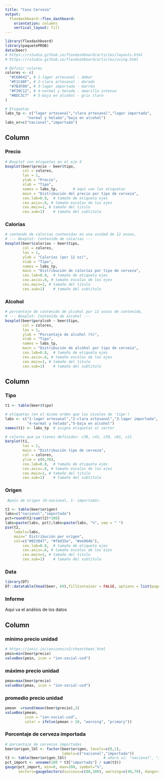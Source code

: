 ```yaml
---
title: "Caso Cerveza"
output: 
  flexdashboard::flex_dashboard:
    orientation: columns
    vertical_layout: fill
---
```


```r
library(flexdashboard)
library(paquetePROB)
data(beer)
# https://rstudio.github.io/flexdashboard/articles/layouts.html
# https://rstudio.github.io/flexdashboard/articles/using.html

# Definir colores
colores <- c(
  "#C68642", # 1-lager artesanal - ámbar
  "#F1C40F", # 2-clara artesanal - dorado
  "#7B3F00", # 3-lager importada - marrón
  "#F39C12", # 4-normal y helada - amarillo intenso
  "#BDC3C7"  # 5-baja en alcohol - gris claro
)

# Etiquetas
labs_tp <- c("lager artesanal","clara artesanal","lager importada",
          "normal y helada","baja en alcohol")
labs_or=c("nacional","importada") 
```



Column {.tabset}
-----------------------------------------------------------------------

### Precio

```r
# Boxplot con etiquetas en el eje X
boxplot(beer$precio ~ beer$tipo,
        col = colores,
        las = 1,
        ylab = "Precio",
        xlab = "Tipo",
        names = labs_tp,       # aquí van las etiquetas
        main = "Distribución del precio por tipo de cerveza",
        cex.lab=0.8,  # tamaño de etiqueta ejes
        cex.axis=.6, # tamaño escalas de los ejes 
        cex.main=1, # tamaño del titulo
        cex.sub=1)    # tamaño del subtitulo

```

### Calorias
```r
# contendo de calorias contenidas en una unidad de 12 onzas,
# --- Boxplot: Contenido de calorías ---
boxplot(beer$calorias ~ beer$tipo,
        col = colores,
        las = 1,
        ylab = "Calorías (por 12 oz)",
        xlab = "Tipo",
        names = labs_tp,
        main = "Distribución de calorías por tipo de cerveza",
        cex.lab=0.8,  # tamaño de etiqueta ejes
        cex.axis=.6, # tamaño escalas de los ejes 
        cex.main=1, # tamaño del titulo
        cex.sub=1)    # tamaño del subtitulo

```




### Alcohol
```r
# porcentaje de contenido de alcohol por 12 onzas de contenido,
# --- Boxplot: Contenido de alcohol ---
boxplot(beer$poralcoh ~ beer$tipo,
        col = colores,
        las = 1,
        ylab = "Porcentaje de alcohol (%)",
        xlab = "Tipo",
        names = labs_tp,
        main = "Distribución de alcohol por tipo de cerveza",
        cex.lab=0.8,  # tamaño de etiqueta ejes
        cex.axis=.6, # tamaño escalas de los ejes 
        cex.main=1, # tamaño del titulo
        cex.sub=1)    # tamaño del subtitulo

```





Column {.tabset}
-----------------------------------------------------------------------

### Tipo

```r
t1 <- table(beer$tipo)

# etiquetas (en el mismo orden que los niveles de 'tipo')
labs <- c("1-lager artesanal","2-clara artesanal","3-lager importada",
          "4-normal y helada","5-baja en alcohol")
names(t1) <- labs_tp  # asigna etiquetas al vector

# colores que ya tienes definidos: c30, c41, c50, c01, c21
barplot(t1,
        las = 1,
        main = "Distribución tipo de cerveza",
        col = colores,
        ylim = c(0,70),
        cex.lab=0.8,  # tamaño de etiqueta ejes
        cex.axis=.6, # tamaño escalas de los ejes 
        cex.main=1, # tamaño del titulo
        cex.sub=1)    # tamaño del subtitulo

```

### Origen

```r
 #país de origen (0-nacional, 1- importada).

t2 <- table(beer$origen)
labs=c("nacional","importada") 
pct=round(t2/sum(t2)*100) 
labs=paste(labs, pct);labs=paste(labs, "%", sep = " ") 
pie(t2, 
    labels=labs, 
    main=" Distribución por origen",
    col=c("#023047", "#f4d35e", "#ee964b"),
        cex.lab=0.8,  # tamaño de etiqueta ejes
        cex.axis=.6, # tamaño escalas de los ejes 
        cex.main=1, # tamaño del titulo
        cex.sub=1)    # tamaño del subtitulo

```

### Data

```r
library(DT)
DT::datatable(head(beer, 69),fillContainer = FALSE, options = list(pageLength = 8))
```

### Informe

Aquí va el análisis de los datos

Column {data-width=200}
-----------------------------------------------------------------------

### mínimo precio unidad

```r
# https://ionic.io/ionicons/v2/cheatsheet.html
pmin=min(beer$precio)
valueBox(pmin, icon = "ion-social-usd")
```

### máximo precio unidad

```r
pmax=max(beer$precio)
valueBox(pmax, icon = "ion-social-usd")
```

### promedio precio unidad

```r
pmean  =round(mean(beer$precio),2)
valueBox(pmean, 
         icon = "ion-social-usd",
         color = ifelse(pmean > 10, "warning", "primary"))
```

### Porcentaje de cerveza importada

```r
# porcentaje de cervezas importadas
beer$origen_lbl <- factor(beer$origen, levels=c(0,1),
                          labels=c("nacional","importada"))
t3 <- table(beer$origen_lbl)                 # ahora sí: "nacional", "importada"
pct_import <- unname(100 * t3["importada"] / sum(t3))
gauge(pct_import, min=0, max=100, symbol="%",
      sectors=gaugeSectors(success=c(80,100), warning=c(40,79), danger=c(0,39)))

```

